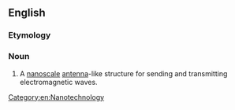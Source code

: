 ==English==
===Etymology===

{{prefix|nano|antenna}}

===Noun===
{{en-noun|nanoantennas|nanoantennae}}

#A [[nanoscale]] [[antenna]]-like structure for sending and transmitting electromagnetic waves.

[[Category:en:Nanotechnology]]
